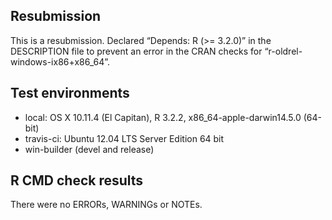 ## Resubmission
This is a resubmission. Declared "Depends: R (>= 3.2.0)" in the DESCRIPTION file to prevent an error in the CRAN checks for "r-oldrel-windows-ix86+x86_64".

## Test environments
* local: OS X 10.11.4 (El Capitan), R 3.2.2, x86_64-apple-darwin14.5.0 (64-bit)
* travis-ci: Ubuntu 12.04 LTS Server Edition 64 bit
* win-builder (devel and release)

## R CMD check results
There were no ERRORs, WARNINGs or NOTEs.
